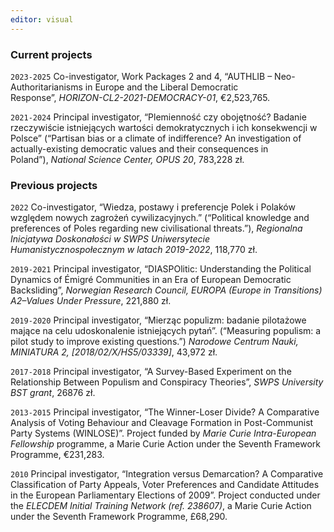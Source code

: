 ```yaml
---
editor: visual
---
```


### Current projects

`2023-2025` Co-investigator, Work Packages 2 and 4, “AUTHLIB – Neo-Authoritarianisms in Europe and the Liberal Democratic Response”, *HORIZON-CL2-2021-DEMOCRACY-01*, €2,523,765.

`2021-2024` Principal investigator, “Plemienność czy obojętność? Badanie rzeczywiście istniejących wartości demokratycznych i ich konsekwencji w Polsce” (“Partisan bias or a climate of indifference? An investigation of actually-existing democratic values and their consequences in Poland”), *National Science Center, OPUS 20*, 783,228 zł.

### Previous projects

`2022` Co-investigator, “Wiedza, postawy i preferencje Polek i Polaków względem nowych zagrożeń cywilizacyjnych.” (“Political knowledge and preferences of Poles regarding new civilisational threats.”), *Regionalna Inicjatywa Doskonałości w SWPS Uniwersytecie Humanistycznospołecznym w latach 2019-2022*, 118,770 zł.

`2019-2021` Principal investigator, “DIASPOlitic: Understanding the Political Dynamics of Émigré Communities in an Era of European Democratic Backsliding”, *Norwegian Research Council, EUROPA (Europe in Transitions) A2–Values Under Pressure*, 221,880 zł.

`2019-2020` Principal investigator, “Mierząc populizm: badanie pilotażowe mające na celu udoskonalenie istniejących pytań”. (“Measuring populism: a pilot study to improve existing questions.”) *Narodowe Centrum Nauki, MINIATURA 2, \[2018/02/X/HS5/03339\]*, 43,972 zł.

`2017-2018` Principal investigator, “A Survey-Based Experiment on the Relationship Between Populism and Conspiracy Theories”, *SWPS University BST grant*, 26876 zł.

`2013-2015` Principal investigator, “The Winner-Loser Divide? A Comparative Analysis of Voting Behaviour and Cleavage Formation in Post-Communist Party Systems (WINLOSE)”. Project funded by *Marie Curie Intra-European Fellowship* programme, a Marie Curie Action under the Seventh Framework Programme, €231,283.

`2010` Principal investigator, “Integration versus Demarcation? A Comparative Classification of Party Appeals, Voter Preferences and Candidate Attitudes in the European Parliamentary Elections of 2009”. Project conducted under the *ELECDEM Initial Training Network (ref. 238607)*, a Marie Curie Action under the Seventh Framework Programme, £68,290.
